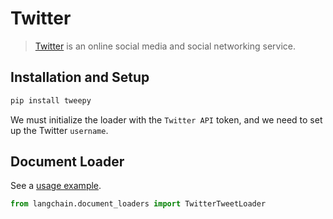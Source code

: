 # Twitter

>[Twitter](https://twitter.com/) is an online social media and social networking service.


## Installation and Setup

```bash
pip install tweepy
```

We must initialize the loader with the `Twitter API` token, and we need to set up the Twitter `username`.


## Document Loader

See a [usage example](/docs/modules/indexes/document_loaders/examples/twitter.ipynb).

```python
from langchain.document_loaders import TwitterTweetLoader
```
